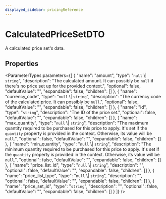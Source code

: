 ```yaml
---
displayed_sidebar: pricingReference
---
```



# CalculatedPriceSetDTO

A calculated price set's data.

## Properties

<ParameterTypes parameters={[
  {
    "name": "amount",
    "type": "`null` \\| `string`",
    "description": "The calculated amount. It can possibly be `null` if there's no price set up for the provided context.",
    "optional": false,
    "defaultValue": "",
    "expandable": false,
    "children": []
  },
  {
    "name": "currency_code",
    "type": "`null` \\| `string`",
    "description": "The currency code of the calculated price. It can possibly be `null`.",
    "optional": false,
    "defaultValue": "",
    "expandable": false,
    "children": []
  },
  {
    "name": "id",
    "type": "`string`",
    "description": "The ID of the price set.",
    "optional": false,
    "defaultValue": "",
    "expandable": false,
    "children": []
  },
  {
    "name": "max_quantity",
    "type": "`null` \\| `string`",
    "description": "The maximum quantity required to be purchased for this price to apply. It's set if the `quantity` property is provided in the context. Otherwise, its value will be `null`.",
    "optional": false,
    "defaultValue": "",
    "expandable": false,
    "children": []
  },
  {
    "name": "min_quantity",
    "type": "`null` \\| `string`",
    "description": "The minimum quantity required to be purchased for this price to apply. It's set if the `quantity` property is provided in the context. Otherwise, its value will be `null`.",
    "optional": false,
    "defaultValue": "",
    "expandable": false,
    "children": []
  },
  {
    "name": "price_list_id",
    "type": "`null` \\| `string`",
    "description": "",
    "optional": false,
    "defaultValue": "",
    "expandable": false,
    "children": []
  },
  {
    "name": "price_list_type",
    "type": "`null` \\| `string`",
    "description": "",
    "optional": false,
    "defaultValue": "",
    "expandable": false,
    "children": []
  },
  {
    "name": "price_set_id",
    "type": "`string`",
    "description": "",
    "optional": false,
    "defaultValue": "",
    "expandable": false,
    "children": []
  }
]} />
